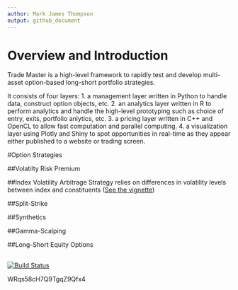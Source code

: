 ```yaml
---
author: Mark James Thompson
output: github_document
---
```


<!-- README.md is generated from README.Rmd. Please edit that file -->

# Overview and Introduction

Trade Master is a high-level framework to rapidly test and develop multi-asset option-based long-short portfolio strategies.

It consists of four layers: 
1. a management layer written in Python to handle data, construct option objects, etc.
2. an analytics layer written in R to perform analytics and handle the high-level prototyping such as choice of entry, exits, portfolio anlytics, etc.
3. a pricing layer written in C++ and OpenCL to allow fast computation and parallel computing.
4. a visualization layer using Plotly and Shiny to spot opportunities in real-time as they appear either published to a website or trading screen.




#Option Strategies

##Volatilty Risk Premium

##Index Volatility Arbitrage
Strategy relies on differences in volatility levels between index and constituents ([See the vignette](IndexVolatilityArbitrage.html))

##Split-Strike 

##Synthetics

##Gamma-Scalping

##Long-Short Equity Options

##


[![Build Status](https://travis-ci.org/Amuraivel/tradeMaster.svg?branch=master)](https://travis-ci.org/Amuraivel/tradeMaster)


WRqs58cH7Q9TgqZ9Qfx4

